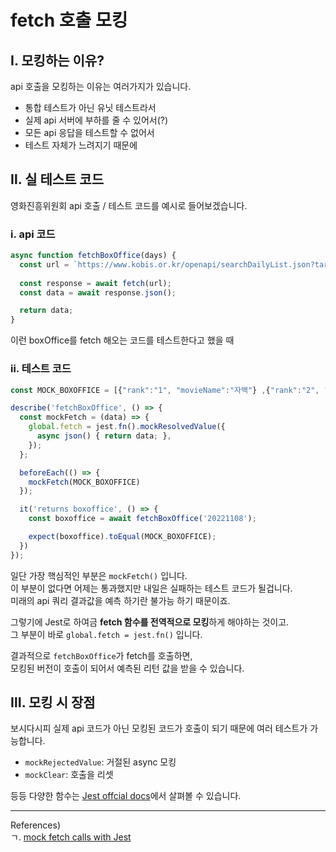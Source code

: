 # fetch 호출 모킹
## Ⅰ. 모킹하는 이유?
api 호출을 모킹하는 이유는 여러가지가 있습니다.
- 통합 테스트가 아닌 유닛 테스트라서
- 실제 api 서버에 부하를 줄 수 있어서(?)
- 모든 api 응답을 테스트할 수 없어서
- 테스트 자체가 느려지기 때문에

## Ⅱ. 실 테스트 코드
영화진흥위원회 api 호출 / 테스트 코드를 예시로 들어보겠습니다.
### ⅰ. api 코드
```js
async function fetchBoxOffice(days) {
  const url = `https://www.kobis.or.kr/openapi/searchDailyList.json?targetDt=${days}`;
  
  const response = await fetch(url);
  const data = await response.json();

  return data;
}
```
이런 boxOffice를 fetch 해오는 코드를 테스트한다고 했을 때
### ⅱ. 테스트 코드
```js
const MOCK_BOXOFFICE = [{"rank":"1", "movieName":"자백"} ,{"rank":"2", "movieName":"와칸다"}];

describe('fetchBoxOffice', () => {
  const mockFetch = (data) => {
    global.fetch = jest.fn().mockResolvedValue({
      async json() { return data; },
    });
  };

  beforeEach(() => {
    mockFetch(MOCK_BOXOFFICE)
  });

  it('returns boxoffice', () => {
    const boxoffice = await fetchBoxOffice('20221108');

    expect(boxoffice).toEqual(MOCK_BOXOFFICE);
  })
});
```
일단 가장 핵심적인 부분은 `mockFetch()` 입니다.  
이 부분이 없다면 어제는 통과했지만 내일은 실패하는 테스트 코드가 될겁니다.  
미래의 api 쿼리 결과값을 예측 하기란 불가능 하기 때문이죠. 

그렇기에 Jest로 하여금 **fetch 함수를 전역적으로 모킹**하게 해야하는 것이고.  
그 부분이 바로 `global.fetch = jest.fn()` 입니다.

결과적으로 `fetchBoxOffice`가 fetch를 호출하면,  
모킹된 버전이 호출이 되어서 예측된 리턴 값을 받을 수 있습니다.

## Ⅲ. 모킹 시 장점
보시다시피 실제 api 코드가 아닌 모킹된 코드가 호출이 되기 때문에 여러 테스트가 가능합니다.

- `mockRejectedValue`: 거절된 async 모킹
- `mockClear`: 호출을 리셋

등등 다양한 함수는 [Jest offcial docs](https://jestjs.io/docs/mock-function-api#methods)에서 살펴볼 수 있습니다.
- - -
References)  
ㄱ. [mock fetch calls with Jest](https://medium.com/fernandodof/how-to-mock-fetch-calls-with-jest-a666ae1e7752)